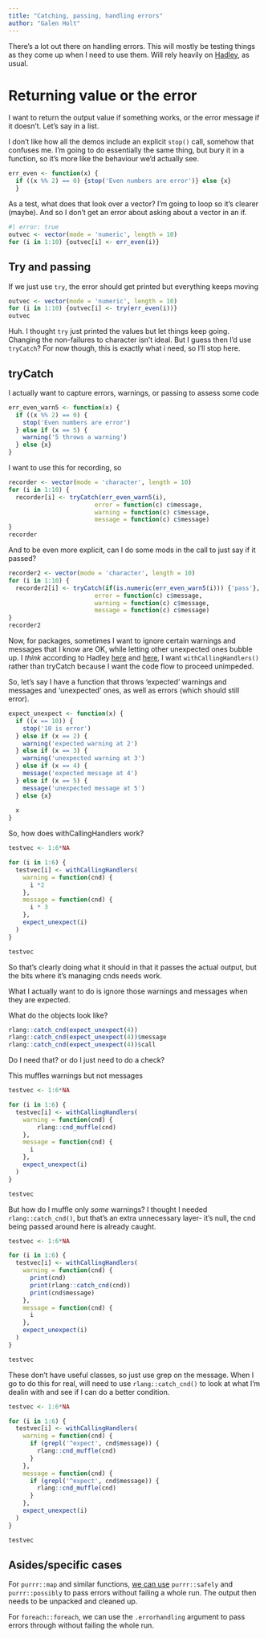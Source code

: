 ```yaml
---
title: "Catching, passing, handling errors"
author: "Galen Holt"
---
```


There's a lot out there on handling errors. This will mostly be testing things as they come up when I need to use them. Will rely heavily on [Hadley](http://adv-r.had.co.nz/Exceptions-Debugging.html), as usual.

# Returning value or the error

I want to return the output value if something works, or the error message if it doesn't. Let's say in a list.

I don't like how all the demos include an explicit `stop()` call, somehow that confuses me. I'm going to do essentially the same thing, but bury it in a function, so it's more like the behaviour we'd actually see.

```r
err_even <- function(x) {
  if ((x %% 2) == 0) {stop('Even numbers are error')} else {x}
  }
```

As a test, what does that look over a vector? I'm going to loop so it's clearer (maybe). And so I don't get an error about asking about a vector in an if.

```r
#| error: true
outvec <- vector(mode = 'numeric', length = 10)
for (i in 1:10) {outvec[i] <- err_even(i)}

```

## Try and passing

If we just use `try`, the error should get printed but everything keeps moving

```r

outvec <- vector(mode = 'numeric', length = 10)
for (i in 1:10) {outvec[i] <- try(err_even(i))}
outvec
```

Huh. I thought `try` just printed the values but let things keep going. Changing the non-failures to character isn't ideal. But I guess then I'd use `tryCatch`? For now though, this is exactly what i need, so I'll stop here.

## tryCatch

I actually want to capture errors, warnings, or passing to assess some code

```r
err_even_warn5 <- function(x) {
  if ((x %% 2) == 0) {
    stop('Even numbers are error')
  } else if (x == 5) {
    warning('5 throws a warning')
  } else {x}
}
```

I want to use this for recording, so

```r
recorder <- vector(mode = 'character', length = 10)
for (i in 1:10) {
  recorder[i] <- tryCatch(err_even_warn5(i),
                        error = function(c) c$message,
                        warning = function(c) c$message,
                        message = function(c) c$message)
}
recorder
```

And to be even more explicit, can I do some mods in the call to just say if it passed?

```r
recorder2 <- vector(mode = 'character', length = 10)
for (i in 1:10) {
  recorder2[i] <- tryCatch(if(is.numeric(err_even_warn5(i))) {'pass'},
                        error = function(c) c$message,
                        warning = function(c) c$message,
                        message = function(c) c$message)
}
recorder2
```

Now, for packages, sometimes I want to ignore certain warnings and messages that I know are OK, while letting other unexpected ones bubble up. I *think* according to Hadley [here](https://r4ds.github.io/bookclub-advr/handling-conditions.html) and [here](https://adv-r.hadley.nz/conditions.html), I want `withCallingHandlers()` rather than tryCatch because I want the code flow to proceed unimpeded.

So, let's say I have a function that throws 'expected' warnings and messages and 'unexpected' ones, as well as errors (which should still error).

```r
expect_unexpect <- function(x) {
  if ((x == 10)) {
    stop('10 is error')
  } else if (x == 2) {
    warning('expected warning at 2')
  } else if (x == 3) {
    warning('unexpected warning at 3')
  } else if (x == 4) {
    message('expected message at 4')
  } else if (x == 5) {
    message('unexpected message at 5')
  } else {x}
  
  x
}
```

So, how does withCallingHandlers work?

```r

testvec <- 1:6*NA

for (i in 1:6) {
  testvec[i] <- withCallingHandlers(
    warning = function(cnd) {
      i *2
    }, 
    message = function(cnd) {
      i * 3
    },
    expect_unexpect(i)
  )
}

testvec
```

So that's clearly doing what it should in that it passes the actual output, but the bits where it's managing cnds needs work.

What I actually want to do is ignore those warnings and messages when they are expected.

What do the objects look like?

```r
rlang::catch_cnd(expect_unexpect(4))
rlang::catch_cnd(expect_unexpect(4))$message
rlang::catch_cnd(expect_unexpect(4))$call
```

Do I need that? or do I just need to do a check?

This muffles warnings but not messages

```r
testvec <- 1:6*NA

for (i in 1:6) {
  testvec[i] <- withCallingHandlers(
    warning = function(cnd) {
        rlang::cnd_muffle(cnd)
    },
    message = function(cnd) {
      i
    },
    expect_unexpect(i)
  )
}

testvec
```

But how do I muffle only *some* warnings? I thought I needed `rlang::catch_cnd()`, but that's an extra unnecessary layer- it's null, the cnd being passed around here is already caught.

```r
testvec <- 1:6*NA

for (i in 1:6) {
  testvec[i] <- withCallingHandlers(
    warning = function(cnd) {
      print(cnd)
      print(rlang::catch_cnd(cnd))
      print(cnd$message)
    },
    message = function(cnd) {
      i
    },
    expect_unexpect(i)
  )
}

testvec
```

These don't have useful classes, so just use grep on the message. When I go to do this for real, will need to use `rlang::catch_cnd()` to look at what I'm dealin with and see if I can do a better condition.

```r
testvec <- 1:6*NA

for (i in 1:6) {
  testvec[i] <- withCallingHandlers(
    warning = function(cnd) {
      if (grepl('^expect', cnd$message)) {
        rlang::cnd_muffle(cnd)
      }
    },
    message = function(cnd) {
      if (grepl('^expect', cnd$message)) {
        rlang::cnd_muffle(cnd)
      }
    },
    expect_unexpect(i)
  )
}

testvec
```

## Asides/specific cases

For `purrr::map` and similar functions, [we can use](error_safely.qmd) `purrr::safely` and `purrr::possibly` to pass errors without failing a whole run. The output then needs to be unpacked and cleaned up.

For `foreach::foreach`, we can use the `.errorhandling` argument to pass errors through without failing the whole run.
